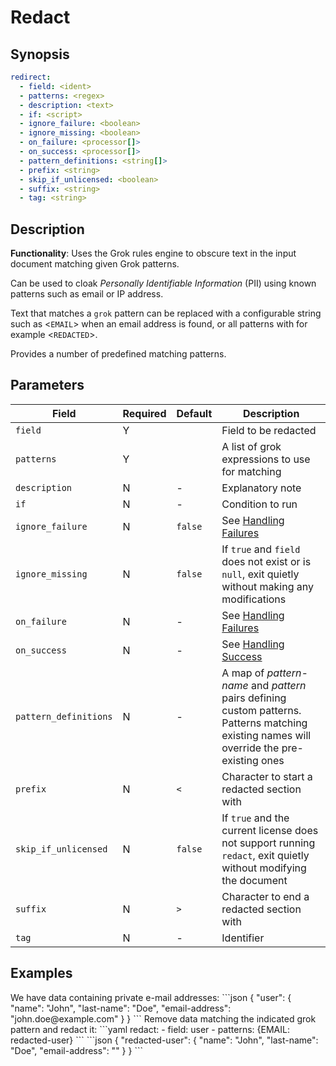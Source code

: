 # Redact

## Synopsis

```yaml {2,3}
redirect:
  - field: <ident>
  - patterns: <regex>
  - description: <text>
  - if: <script>
  - ignore_failure: <boolean>
  - ignore_missing: <boolean>
  - on_failure: <processor[]>
  - on_success: <processor[]>
  - pattern_definitions: <string[]>
  - prefix: <string>
  - skip_if_unlicensed: <boolean>
  - suffix: <string>
  - tag: <string>
```

## Description

**Functionality**: Uses the Grok rules engine to obscure text in the input document matching given Grok patterns.

Can be used to cloak _Personally Identifiable Information_ (PII) using known patterns such as email or IP address.

Text that matches a `grok` pattern can be replaced with a configurable string such as &lt;`EMAIL`&gt; when an email address is found, or all patterns with for example &lt;`REDACTED`&gt;.

Provides a number of predefined matching patterns.

## Parameters

|Field|Required|Default|Description|
|---|---|---|---|
|`field`|Y||Field to be redacted|
|`patterns`|Y||A list of grok expressions to use for matching|
|`description`|N|-|Explanatory note|
|`if`|N|-|Condition to run|
|`ignore_failure`|N|`false`|See [Handling Failures](../handling-failures.mdx)|
|`ignore_missing`|N|`false`|If `true` and `field` does not exist or is `null`, exit quietly without making any modifications|
|`on_failure`|N|-|See [Handling Failures](../handling-failures.mdx)|
|`on_success`|N|-|See [Handling Success](../handling-success.mdx)|
|`pattern_definitions`|N|-|A map of _pattern-name_ and _pattern_ pairs defining custom patterns. Patterns matching existing names will override the pre-existing ones|
|`prefix`|N|`<`|Character to start a redacted section with|
|`skip_if_unlicensed`|N|`false`|If `true` and the current license does not support running `redact`, exit quietly without modifying the document|
|`suffix`|N|`>`|Character to end a redacted section with|
|`tag`|N|-|Identifier|

## Examples

<ExampleGrid>
  <CommentCol>
    We have data containing private e-mail addresses:
  </CommentCol>
  <CodeCol>
  ```json
  {
    "user": {
      "name": "John",
      "last-name": "Doe",
      "email-address": "john.doe@example.com"
    }
  }
  ```
  </CodeCol>

  <CommentCol>
    Remove data matching the indicated grok pattern and redact it:
  </CommentCol>
  <CodeCol>
    ```yaml
    redact:
      - field: user
      - patterns: {EMAIL: redacted-user}
    ```
    ```json
    {
      "redacted-user": {
        "name": "John",
        "last-name": "Doe",
        "email-address": "<REDACTED>"
      }
    }
    ```
  </CodeCol>
</ExampleGrid>
